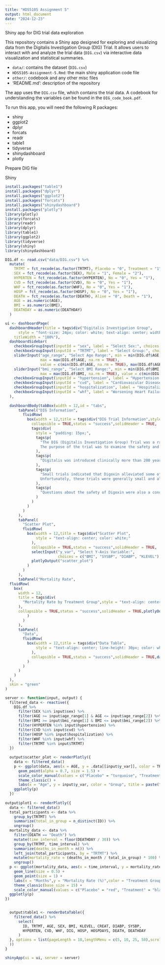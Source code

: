 ```yaml
---
title: "HDS5105 Assignment 5"
output: html_document
date: "2024-12-23"
---
```



Shiny app for DIG trial data exploration

This repository contains a Shiny app designed for exploring and visualizing data from the Digitalis Investigation Group (DIG) Trial.
It allows users to interact with and analyze the trial data (`DIG.csv`) via interactive data visualization and statistical summaries.

- `data/`: contains the dataset (`DIG.csv`)
- `HDS5105-Assignment-5.Rmd`: the main shiny application code file
- `other/`: codebook and any other misc files
- 'README.md': description of the repository

The app uses the `DIG.csv` file, which contains the trial data. A codebook for understanding the variables can be found in the `DIG_code_book.pdf`.

To run this app, you will need the following R packages:

- shiny
- ggplot2
- dplyr
- forcats
- readr
- table1
- tidyverse
- shinydashboard
- plotly

Prepare DIG file


Shiny

```r
install.packages("table1")
install.packages("dplyr")
install.packages("ggplot2")
install.packages("forcats")
install.packages("shinydashboard")
install.packages("plotly")
library(plotly)
library(forcats)
library(readr)
library(dplyr)
library(table1)
library(ggplot2)
library(tidyverse)
library(shiny)
library(shinydashboard)
```

```r
DIG.df <- read.csv("data/DIG.csv") %>%
  mutate(
    TRTMT = fct_recode(as.factor(TRTMT), Placebo = "0", Treatment = "1"),
    SEX = fct_recode(as.factor(SEX), Male = "1", Female = "2"),
    HYPERTEN = fct_recode(as.factor(HYPERTEN), No = "0", Yes = "1"),
    CVD = fct_recode(as.factor(CVD), No = "0", Yes = "1"),
    WHF = fct_recode(as.factor(WHF), No = "0", Yes = "1"),
    HOSP = fct_recode(as.factor(HOSP), No = "0", Yes = "1"),
    DEATH = fct_recode(as.factor(DEATH), Alive = "0", Death = "1"),
    AGE = as.numeric(AGE),
    BMI = as.numeric(BMI),
    DEATHDAY = as.numeric(DEATHDAY)
  )

ui <- dashboardPage(
  dashboardHeader(title = tags$div("Digitalis Investigation Group",
      style = "font-size: 24px; color: white; text-align: center; width: 100%;"),
    titleWidth = "100%"),
  dashboardSidebar(
    checkboxGroupInput(inputId = "sex", label = "Select Sex:", choices = c("Male", "Female"), selected = c("Male", "Female")),
    checkboxGroupInput(inputId = "TRTMT", label = "Select Group:", choices = c("Placebo", "Treatment"), selected = c("Placebo", "Treatment")),
    sliderInput("age_range", "Select Age Range:", min = min(DIG.df$AGE, na.rm = TRUE), 
                max = max(DIG.df$AGE, na.rm = TRUE), 
                value = c(min(DIG.df$AGE, na.rm = TRUE), max(DIG.df$AGE, na.rm = TRUE))),
    sliderInput("bmi_range", "Select BMI Range:", min = min(DIG.df$BMI, na.rm = TRUE), 
                max = max(DIG.df$BMI, na.rm = TRUE), value = c(min(DIG.df$BMI, na.rm = TRUE), max(DIG.df$BMI, na.rm = TRUE))),
    checkboxGroupInput(inputId = "hypertension", label = "Hypertension:", choices = c("Yes", "No"), selected = c("Yes", "No")),
    checkboxGroupInput(inputId = "cvd", label = "Cardiovascular Disease:", choices = c("Yes", "No"), selected = c("Yes", "No")),
    checkboxGroupInput(inputId = "hospitalization", label = "Hospitalization:", choices = c("Yes", "No"), selected = c("Yes", "No")),
    checkboxGroupInput(inputId = "whf", label = "Worsening Heart Failure:", choices = c("Yes", "No"), selected = c("Yes", "No"))
  ),
  
  dashboardBody(tabBox(width = 12,id = "tabs",
      tabPanel("DIG Information",
        fluidRow(
          box(width = 12,title = tags$div("DIG Trial Information",style = "text-align: center; font-weight: bold; color: white;"),
            collapsible = TRUE,status = "success",solidHeader = TRUE,
            tags$div(
              style = "padding: 15px;",
              tags$p(
                "The DIG (Digitalis Investigation Group) Trial was a randomized, double-blind, multicenter trial with more than 300 centers in the United States and Canada participating. 
                The purpose of the trial was to examine the safety and efficacy of Digoxin in treating patients with congestive heart failure in sinus rhythm."
              ),
              tags$p(
                "Digitalis was introduced clinically more than 200 years ago and has since become a commonly prescribed medication for the treatment of heart failure; however, there was considerable uncertainty surrounding its safety and efficacy."
              ),
              tags$p(
                "Small trials indicated that Digoxin alleviated some of the symptoms of heart failure, prolonged exercise tolerance, and generally improved the quality of patients’ lives. 
                Unfortunately, these trials were generally small and although they did focus on the effect of treatment on patients’ relief from heart failure symptoms and quality of life, they failed to address the effect of treatment on cardiovascular outcomes."
              ),
              tags$p(
                "Questions about the safety of Digoxin were also a concern. Digoxin toxicity is uncommon in small trials with careful surveillance; however, the long-term effects of therapeutic levels of Digoxin were less clear."
              )
            )
          )
        )
      ),
      tabPanel(
        "Scatter Plot",
        fluidRow(
          box(width = 12,title = tags$div("Scatter Plot",
              style = "text-align: center; color: white;"
            ),
            collapsible = TRUE,status = "success",solidHeader = TRUE,
            selectInput("y_var", "Select Y-Axis Variable:", 
                        choices = c("BMI", "SYSBP", "DIABP", "KLEVEL"), selected = "BMI"),
            plotlyOutput("scatter_plot")
          )
        )
      ),
      tabPanel("Mortality Rate",
  fluidRow(
    box(
      width = 12,
      title = tags$div(
        "Mortality Rate by Treatment Group",style = "text-align: center; line-height: 30px; color: white;"
      ),
      collapsible = TRUE,status = "success",solidHeader = TRUE,plotlyOutput("plot1")
          )
        )
      ),
      tabPanel(
        "Data",
        fluidRow(
          box(width = 12,title = tags$div("Data Table",
              style = "text-align: center; line-height: 30px; color: white;"
            ),
            collapsible = TRUE,status = "success",solidHeader = TRUE,dataTableOutput("table1")
          )
        )
      )
    )
  ),
  skin = "green"
)

server <- function(input, output) {
  filtered_data <- reactive({
    DIG.df %>%
      filter(SEX %in% input$sex) %>%
      filter(AGE >= input$age_range[1] & AGE <= input$age_range[2]) %>%
      filter(BMI >= input$bmi_range[1] & BMI <= input$bmi_range[2]) %>%
      filter(HYPERTEN %in% input$hypertension) %>%
      filter(CVD %in% input$cvd) %>%
      filter(HOSP %in% input$hospitalization) %>%
      filter(WHF %in% input$whf) %>%
      filter(TRTMT %in% input$TRTMT)
  })
  
  output$scatter_plot <- renderPlotly({
    data <- filtered_data()
    p <- ggplot(data, aes(x = AGE, y = .data[[input$y_var]], color = TRTMT)) +
      geom_point(alpha = 0.7, size = 1.5) +
      scale_color_manual(values = c("Placebo" = "turquoise", "Treatment" = "salmon")) +
      theme_classic() +
      labs(x = "Age", y = input$y_var, color = "Group", title = paste("Scatter Plot of", input$y_var, "vs Age"))
    ggplotly(p)
  })
  
output$plot1 <- renderPlotly({
  data <- filtered_data()
  total_participants <- data %>%
    group_by(TRTMT) %>%
    summarize(total_in_group = n_distinct(ID)) %>%
    ungroup()
  mortality_data <- data %>%
    filter(DEATH == "Death") %>%
    mutate(time_interval = floor(DEATHDAY / 30)) %>%
    group_by(TRTMT, time_interval) %>%
    summarize(deaths_in_month = n()) %>%
    left_join(total_participants, by = "TRTMT") %>%
    mutate(mortality_rate = (deaths_in_month / total_in_group) * 100) %>%
    ungroup()
  p <- ggplot(mortality_data, aes(x = time_interval, y = mortality_rate, color = TRTMT, group = TRTMT)) +
    geom_line(size = 0.5) +
    geom_point(size = 1) +
    labs(x = "Months",y = "Mortality Rate (%)",color = "Treatment Group") +
    theme_classic(base_size = 15) +
    scale_color_manual(values = c("Placebo" = "red", "Treatment" = "black"))
  ggplotly(p)
})

  
  output$table1 <- renderDataTable({
    filtered_data() %>%
      select(
        ID, TRTMT, AGE, SEX, BMI, KLEVEL, CREAT, DIABP, SYSBP,
        HYPERTEN, CVD, WHF, DIG, HOSP, HOSPDAYS, DEATH, DEATHDAY
      )
  }, options = list(pageLength = 10,lengthMenu = c(5, 10, 25, 50),scrollX = TRUE,autoWidth = TRUE
  ))
}

shinyApp(ui = ui, server = server)
```


